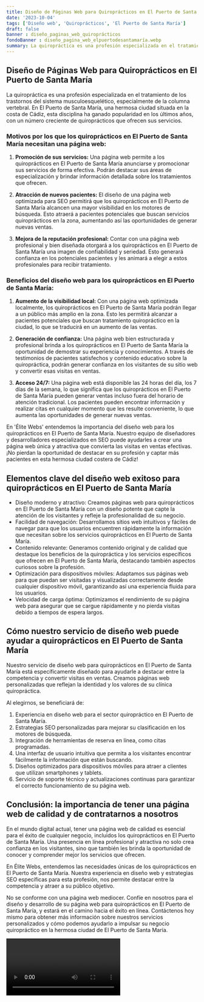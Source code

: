 ```yaml
---
title: Diseño de Páginas Web para Quiroprácticos en El Puerto de Santa María
date: '2023-10-04'
tags: ['Diseño web', 'Quiroprácticos', 'El Puerto de Santa María']
draft: false
banner : diseño_paginas_web_quiroprácticos
fondoBanner : diseño_pagina_web_elpuertodesantamaría.webp
summary: La quiropráctica es una profesión especializada en el tratamiento de los trastornos del sistema musculoesquelético, especialmente de la columna vertebral. En El Puerto de Santa María, una hermosa ciudad situada en la costa de Cádiz, esta disciplina ha ganado popularidad en los últimos años, con un número creciente de quiroprácticos que ofrecen sus servicios.
---
```


## Diseño de Páginas Web para Quiroprácticos en El Puerto de Santa María

La quiropráctica es una profesión especializada en el tratamiento de los trastornos del sistema musculoesquelético, especialmente de la columna vertebral. En El Puerto de Santa María, una hermosa ciudad situada en la costa de Cádiz, esta disciplina ha ganado popularidad en los últimos años, con un número creciente de quiroprácticos que ofrecen sus servicios.

### Motivos por los que los quiroprácticos en El Puerto de Santa María necesitan una página web:

1. **Promoción de sus servicios:** Una página web permite a los quiroprácticos en El Puerto de Santa María anunciarse y promocionar sus servicios de forma efectiva. Podrán destacar sus áreas de especialización y brindar información detallada sobre los tratamientos que ofrecen.

2. **Atracción de nuevos pacientes:** El diseño de una página web optimizada para SEO permitirá que los quiroprácticos en El Puerto de Santa María alcancen una mayor visibilidad en los motores de búsqueda. Esto atraerá a pacientes potenciales que buscan servicios quiroprácticos en la zona, aumentando así las oportunidades de generar nuevas ventas.

3. **Mejora de la reputación profesional:** Contar con una página web profesional y bien diseñada otorgará a los quiroprácticos en El Puerto de Santa María una imagen de confiabilidad y seriedad. Esto generará confianza en los potenciales pacientes y les animará a elegir a estos profesionales para recibir tratamiento.

### Beneficios del diseño web para los quiroprácticos en El Puerto de Santa María:

1. **Aumento de la visibilidad local:** Con una página web optimizada localmente, los quiroprácticos en El Puerto de Santa María podrán llegar a un público más amplio en la zona. Esto les permitirá alcanzar a pacientes potenciales que buscan tratamiento quiropráctico en la ciudad, lo que se traducirá en un aumento de las ventas.

2. **Generación de confianza:** Una página web bien estructurada y profesional brinda a los quiroprácticos en El Puerto de Santa María la oportunidad de demostrar su experiencia y conocimientos. A través de testimonios de pacientes satisfechos y contenido educativo sobre la quiropráctica, podrán generar confianza en los visitantes de su sitio web y convertir esas visitas en ventas.

3. **Acceso 24/7:** Una página web está disponible las 24 horas del día, los 7 días de la semana, lo que significa que los quiroprácticos en El Puerto de Santa María pueden generar ventas incluso fuera del horario de atención tradicional. Los pacientes pueden encontrar información y realizar citas en cualquier momento que les resulte conveniente, lo que aumenta las oportunidades de generar nuevas ventas.

En 'Élite Webs' entendemos la importancia del diseño web para los quiroprácticos en El Puerto de Santa María. Nuestro equipo de diseñadores y desarrolladores especializados en SEO puede ayudarles a crear una página web única y atractiva que convierta las visitas en ventas efectivas. ¡No pierdan la oportunidad de destacar en su profesión y captar más pacientes en esta hermosa ciudad costera de Cádiz!

<GifSeo />

<Cta />

## Elementos clave del diseño web exitoso para quiroprácticos en El Puerto de Santa María

- Diseño moderno y atractivo: Creamos páginas web para quiroprácticos en El Puerto de Santa María con un diseño potente que capte la atención de los visitantes y refleje la profesionalidad de su negocio.
- Facilidad de navegación: Desarrollamos sitios web intuitivos y fáciles de navegar para que los usuarios encuentren rápidamente la información que necesitan sobre los servicios quiroprácticos en El Puerto de Santa María.
- Contenido relevante: Generamos contenido original y de calidad que destaque los beneficios de la quiropráctica y los servicios específicos que ofrecen en El Puerto de Santa María, destacando también aspectos curiosos sobre la profesión.
- Optimización para dispositivos móviles: Adaptamos sus páginas web para que puedan ser visitadas y visualizadas correctamente desde cualquier dispositivo móvil, garantizando así una experiencia fluida para los usuarios.
- Velocidad de carga óptima: Optimizamos el rendimiento de su página web para asegurar que se cargue rápidamente y no pierda visitas debido a tiempos de espera largos. 

## Cómo nuestro servicio de diseño web puede ayudar a quiroprácticos en El Puerto de Santa María

Nuestro servicio de diseño web para quiroprácticos en El Puerto de Santa María está específicamente diseñado para ayudarle a destacar entre la competencia y convertir visitas en ventas. Creamos páginas web personalizadas que reflejan la identidad y los valores de su clínica quiropráctica.

Al elegirnos, se beneficiará de:

1. Experiencia en diseño web para el sector quiropráctico en El Puerto de Santa María.
2. Estrategias SEO personalizadas para mejorar su clasificación en los motores de búsqueda.
3. Integración de herramientas de reserva en línea, como citas programadas.
4. Una interfaz de usuario intuitiva que permita a los visitantes encontrar fácilmente la información que están buscando.
5. Diseños optimizados para dispositivos móviles para atraer a clientes que utilizan smartphones y tablets.
6. Servicio de soporte técnico y actualizaciones continuas para garantizar el correcto funcionamiento de su página web.

## Conclusión: la importancia de tener una página web de calidad y de contratarnos a nosotros

En el mundo digital actual, tener una página web de calidad es esencial para el éxito de cualquier negocio, incluidos los quiroprácticos en El Puerto de Santa María. Una presencia en línea profesional y atractiva no solo crea confianza en los visitantes, sino que también les brinda la oportunidad de conocer y comprender mejor los servicios que ofrecen.

En Élite Webs, entendemos las necesidades únicas de los quiroprácticos en El Puerto de Santa María. Nuestra experiencia en diseño web y estrategias SEO específicas para esta profesión, nos permite destacar entre la competencia y atraer a su público objetivo.

No se conforme con una página web mediocer. Confíe en nosotros para el diseño y desarrollo de su página web para quiroprácticos en El Puerto de Santa María, y estará en el camino hacia el éxito en línea. Contáctenos hoy mismo para obtener más información sobre nuestros servicios personalizados y cómo podemos ayudarlo a impulsar su negocio quiropráctico en la hermosa ciudad de El Puerto de Santa María.

<Video />

<CtaBot job='Quiroprácticos' city='El Puerto de Santa María'/>

<Gmaps query='El Puerto de Santa María+españa+maps' />